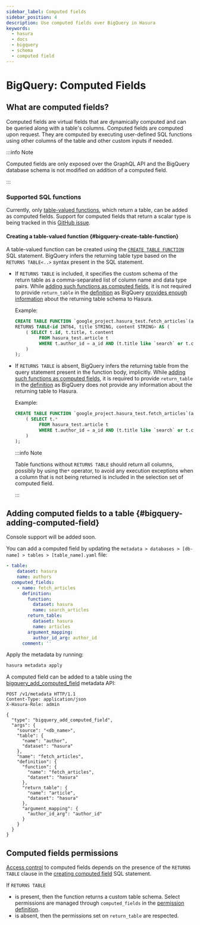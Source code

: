 ```yaml
---
sidebar_label: Computed fields
sidebar_position: 4
description: Use computed fields over BigQuery in Hasura
keywords:
  - hasura
  - docs
  - bigquery
  - schema
  - computed field
---
```



# BigQuery: Computed Fields

## What are computed fields?

Computed fields are virtual fields that are dynamically computed and can be queried along with a table's columns.
Computed fields are computed upon request. They are computed by executing user-defined SQL functions using other columns
of the table and other custom inputs if needed.

:::info Note

Computed fields are only exposed over the GraphQL API and the BigQuery database schema is not modified on addition of a
computed field.

:::

### Supported SQL functions

Currently, only [table-valued functions](https://cloud.google.com/bigquery/docs/reference/standard-sql/table-functions),
which return a table, can be added as computed fields. Support for computed fields that return a scalar type is being
tracked in this [GitHub issue](https://github.com/hasura/graphql-engine/issues/8521).

#### Creating a table-valued function {#bigquery-create-table-function}

A table-valued function can be created using the
[`CREATE TABLE FUNCTION`](https://cloud.google.com/bigquery/docs/reference/standard-sql/data-definition-language#create_table_function_statement)
SQL statement. BigQuery infers the returning table type based on the `RETURNS TABLE<..>` syntax present in the SQL
statement.

- If `RETURNS TABLE` is included, it specifies the custom schema of the return table as a comma-separated list of column
  name and data type pairs. While [adding such functions as computed fields](#bigquery-adding-computed-field), it is not
  required to provide `return_table` in the [definition](/api-reference/syntax-defs.mdx#bigquerycomputedfielddefinition)
  as BigQuery [provides enough information](https://cloud.google.com/bigquery/docs/reference/rest/v2/routines#Routine)
  about the returning table schema to Hasura.

  Example:

  ```sql
  CREATE TABLE FUNCTION `google_project.hasura_test.fetch_articles`(a_id INT64, search STRING)
  RETURNS TABLE<id INT64, title STRING, content STRING> AS (
      ( SELECT t.id, t.title, t.content
           FROM hasura_test.article t
           WHERE t.author_id = a_id AND (t.title like `search` or t.content like `search`)
      )
  );
  ```

- If `RETURNS TABLE` is absent, BigQuery infers the returning table from the query statement present in the function
  body, implicitly. While [adding such functions as computed fields](#bigquery-adding-computed-field), it is required to
  provide `return_table` in the [definition](/api-reference/syntax-defs.mdx#bigquerycomputedfielddefinition) as BigQuery
  does not provide any information about the returning table to Hasura.

  Example:

  ```sql
  CREATE TABLE FUNCTION `google_project.hasura_test.fetch_articles`(a_id INT64, search STRING) AS (
      ( SELECT t.*
           FROM hasura_test.article t
           WHERE t.author_id = a_id AND (t.title like `search` or t.content like `search`)
      )
  );
  ```

  :::info Note

  Table functions without `RETURNS TABLE` should return all columns, possibly by using the`*` operator, to avoid any
  execution exceptions when a column that is not being returned is included in the selection set of computed field.

  :::

## Adding computed fields to a table {#bigquery-adding-computed-field}

<Tabs className="api-tabs">

<TabItem value="console" label="Console">

Console support will be added soon.

</TabItem>

<TabItem value="cli" label="CLI">

You can add a computed field by updating the `metadata > databases > [db-name] > tables > [table_name].yaml` file:

```yaml {4-15}
- table:
    dataset: hasura
    name: authors
  computed_fields:
    - name: fetch_articles
      definition:
        function:
          dataset: hasura
          name: search_articles
        return_table:
          dataset: hasura
          name: articles
        argument_mapping:
          author_id_arg: author_id
      comment: ''
```

Apply the metadata by running:

```bash
hasura metadata apply
```

</TabItem>

<TabItem value="api" label="API">

A computed field can be added to a table using the
[bigquery_add_computed_field](/api-reference/metadata-api/computed-field.mdx#metadata-bigquery-add-computed-field)
metadata API:

```http
POST /v1/metadata HTTP/1.1
Content-Type: application/json
X-Hasura-Role: admin

{
  "type": "bigquery_add_computed_field",
  "args": {
    "source": "<db_name>",
    "table": {
      "name": "author",
      "dataset": "hasura"
    },
    "name": "fetch_articles",
    "definition": {
      "function": {
        "name": "fetch_articles",
        "dataset": "hasura"
      },
      "return_table": {
        "name": "article",
        "dataset": "hasura"
      },
      "argument_mapping": {
        "author_id_arg": "author_id"
      }
    }
  }
}
```

</TabItem>

</Tabs>

## Computed fields permissions

[Access control](/auth/authorization/index.mdx) to computed fields depends on the presence of the `RETURNS TABLE` clause
in the [creating computed field](#bigquery-create-table-function) SQL statement.

If `RETURNS TABLE`

- is present, then the function returns a custom table schema. Select permissions are managed through `computed_fields`
  in the [permission definition](/api-reference/syntax-defs.mdx#selectpermission).
- is absent, then the permissions set on `return_table` are respected.
